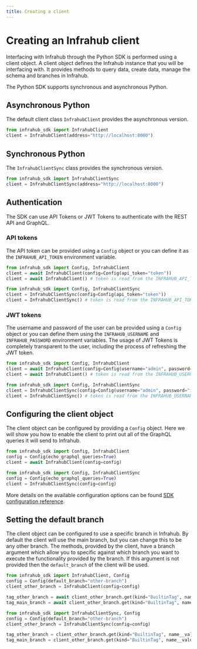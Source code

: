 ```yaml
---
title: Creating a client
---
```


# Creating an Infrahub client

Interfacing with Infrahub through the Python SDK is performed using a client object. A client object defines the Infrahub instance that you will be interfacing with. It provides methods to query data, create data, manage the schema and branches in Infrahub.

The Python SDK supports synchronous and asynchronous Python.

## Asynchronous Python

The default client class `InfrahubClient` provides the asynchronous version.

```python
from infrahub_sdk import InfrahubClient
client = InfrahubClient(address="http://localhost:8000")
```

## Synchronous Python

The `InfrahubClientSync` class provides the synchronous version.

```python
from infrahub_sdk import InfrahubClientSync
client = InfrahubClientSync(address="http://localhost:8000")
```

## Authentication

The SDK can use API Tokens or JWT Tokens to authenticate with the REST API and GraphQL.

### API tokens

The API token can be provided using a `Config` object or you can define it as the `INFRAHUB_API_TOKEN` environment variable.

<Tabs groupId="async-sync">
  <TabItem value="Async" default>

  ```python
  from infrahub_sdk import Config, InfrahubClient
  client = await InfrahubClient(config=Config(api_token="token"))
  client = await InfrahubClient() # token is read from the INFRAHUB_API_TOKEN environment variable
  ```

  </TabItem>
  <TabItem value="Sync" default>

  ```python
  from infrahub_sdk import Config, InfrahubClientSync
  client = InfrahubClientSync(config=Config(api_token="token"))
  client = InfrahubClientSync() # token is read from the INFRAHUB_API_TOKEN environment variable
  ```

  </TabItem>
</Tabs>

### JWT tokens

The username and password of the user can be provided using a `Config` object or you can define them using the `INFRAHUB_USERNAME` and `INFRAHUB_PASSWORD` environment variables. The usage of JWT Tokens is completely transparent to the user, including the process of refreshing the JWT token.

<Tabs groupId="async-sync">
  <TabItem value="Async" default>

  ```python
  from infrahub_sdk import Config, InfrahubClient
  client = await InfrahubClient(config=Config(username="admin", password="infrahub"))
  client = await InfrahubClient() # token is read from the INFRAHUB_USERNAME and INFRAHUB_PASSWORD environment variable
  ```

  </TabItem>
  <TabItem value="Sync" default>

  ```python
  from infrahub_sdk import Config, InfrahubClientSync
  client = InfrahubClientSync(config=Config(username="admin", password="infrahub"))
  client = InfrahubClientSync() # token is read from the INFRAHUB_USERNAME and INFRAHUB_PASSWORD environment variable
  ```

  </TabItem>
</Tabs>

## Configuring the client object

The client object can be configured by providing a `Config` object. Here we will show you how to enable the client to print out all of the GraphQL queries it will send to Infrahub.

<Tabs groupId="async-sync">
  <TabItem value="Async" default>

  ```python
  from infrahub_sdk import Config, InfrahubClient
  config = Config(echo_graphql_queries=True)
  client = await InfrahubClient(config=config)
  ```

  </TabItem>
  <TabItem value="Sync" default>

  ```python
  from infrahub_sdk import Config, InfrahubClientSync
  config = Config(echo_graphql_queries=True)
  client = InfrahubClientSync(config=config)
  ```

  </TabItem>
</Tabs>

More details on the available configuration options can be found [SDK configuration reference](../../python-sdk/reference/config).

## Setting the default branch

The client object can be configured to use a specific branch in Infrahub. By default the client will use the main branch, but you can change this to be any other branch. The methods, provided by the client, have a branch argument which allow you to specific against which branch you want to execute the functionality provided by the branch. If this argument is not provided then the `default_branch` of the client will be used.

<Tabs groupId="async-sync">
  <TabItem value="Async" default>

  ```python
  from infrahub_sdk import InfrahubClient, Config
  config = Config(default_branch="other-branch")
  client_other_branch = InfrahubClient(config=config)

  tag_other_branch = await client_other_branch.get(kind="BuiltinTag", name__value="RED")
  tag_main_branch = await client_other_branch.get(kind="BuiltinTag", name__value="RED", branch="main")
  ```

  </TabItem>
  <TabItem value="Sync" default>

  ```python
  from infrahub_sdk import InfrahubClientSync, Config
  config = Config(default_branch="other-branch")
  client_other_branch = InfrahubClientSync(config=config)

  tag_other_branch = client_other_branch.get(kind="BuiltinTag", name__value="RED")
  tag_main_branch = client_other_branch.get(kind="BuiltinTag", name__value="RED", branch="main")
  ```

  </TabItem>
</Tabs>
